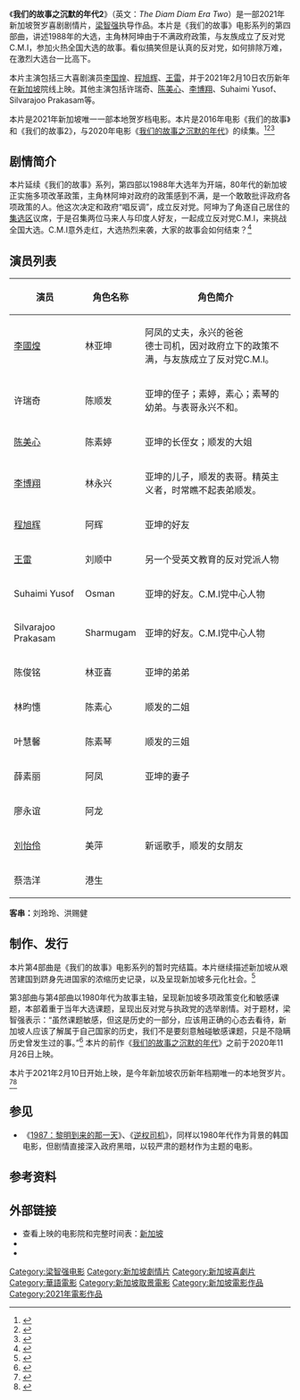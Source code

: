 {{short description|2021年新加坡剧情片}}
{{Infobox film
| name = 我们的故事之沉默的年代2<br>''The Diam Diam Era Two''
| original_name = 
| image = The Diam Diam Era Two movie poster.jpg
| caption = 
| director =[[梁智强|梁智强]] 
| producer = 
| writer = 夏友庆
| starring = {{plainlist|
* [[李国煌|李国煌]]
* [[程旭辉|程旭辉]]
* [[王雷_(新加坡)|王雷]]
* 许瑞奇
* [[陈美心|陈美心]]
* [[李博翔|李博翔]]  
* Suhaimi Yusof
* Silvarajoo Prakasam
* 陈俊铭
* 林昀憓
* 叶慧馨
* 薛素丽
* 廖永谊
* [[刘怡伶|刘怡伶]]
* 蔡浩洋}}
| music = 
| cinematography = 
| editing = 
| production companies = J Team Productions<br>MM2娱乐
| distributor = Golden Village Pictures
| released = 2021年2月10日（新加坡）
| runtime = 1小时31分钟
| country = {{新加坡}}
| language = [[新加坡华语|华语]]<br>[[新加坡福建话|福建话]]<br>[[新加坡英语|英语]]<br>[[马来语|马来语]]<br>[[泰米尔语|坦米爾語]]
| budget = 
| gross = 
| 前集 = 《[[我們的故事之沉默的年代|我們的故事之沉默的年代]]》
}}
《'''我们的故事之沉默的年代2'''》（英文：''The Diam Diam Era Two''）是一部2021年新加坡贺岁喜剧剧情片，[[梁智強|梁智强]]执导作品。本片是《我们的故事》电影系列的第四部曲，讲述1988年的大选，主角林阿坤由于不满政府政策，与友族成立了反对党C.M.I，参加火热全国大选的故事。看似搞笑但是认真的反对党，如何排除万难，在激烈大选台一比高下。

本片主演包括三大喜剧演员[[李国煌|李国煌]]、[[程旭辉|程旭辉]]、[[王雷_(新加坡)|王雷]]，并于2021年2月10日农历新年在[[新加坡|新加坡]]院线上映。其他主演包括许瑞奇、[[陈美心|陈美心]]、[[李博翔|李博翔]]、Suhaimi Yusof、Silvarajoo Prakasam等。

本片是2021年新加坡唯一一部本地贺岁档电影。本片是2016年电影《我们的故事》和《我们的故事2》，与2020年电影《[[我们的故事之沉默的年代|我们的故事之沉默的年代]]》的续集。<ref>{{Cite web|title=2021年贺岁片“大混战” 你最想看哪一部？|url=https://www.8world.com/entertainment/movies/article/chinese-new-year-movies-1379736|accessdate=2021-02-08|author=|date=|format=|work=8视界|publisher=|language=|archive-date=2021-02-14|archive-url=https://web.archive.org/web/20210214201515/https://www.8world.com/entertainment/movies/article/chinese-new-year-movies-1379736|dead-url=no}}</ref><ref>{{Cite web|title=牛年本地戏院真热闹 中文贺岁片多达6部|url=https://www.zaobao.com.sg/special/report/singapore/chinese-new-year-2021/entertainment/story20210123-1118668|author=|date=2021-01-23|format=|work=联合早报|publisher=|access-date=2021-02-09|archive-date=2021-02-09|archive-url=https://web.archive.org/web/20210209082115/https://www.zaobao.com.sg/special/report/singapore/chinese-new-year-2021/entertainment/story20210123-1118668|dead-url=no}}</ref><ref>{{Cite web|title=为《沉默的年代》当反对党 李国煌：梁导拿我事业开玩笑|url=https://www.zaobao.com.sg/zentertainment/movies-and-tv/story20190410-947486|author=|date=2019-04-10|format=|work=联合早报|publisher=|access-date=2021-02-09|archive-date=2019-04-11|archive-url=https://web.archive.org/web/20190411105726/https://www.zaobao.com.sg/zentertainment/movies-and-tv/story20190410-947486|dead-url=no}}</ref>

== 剧情简介 ==
本片延续《我们的故事》系列，第四部以1988年大选年为开端，80年代的新加坡正实施多项改革政策，主角林阿坤对政府的政策感到不满，是一个敢敢批评政府各项政策的人。他这次决定和政府“唱反调”，成立反对党。阿坤为了角逐自己居住的[[集选区|集选区]]议席，于是召集两位马来人与印度人好友，一起成立反对党C.M.I，来挑战全国大选。C.M.I意外走红，大选热烈来袭，大家的故事会如何结束？<ref>{{Cite web|title=《我们的故事之沉默的年代2》官方预告片|url=https://www.youtube.com/watch?v=9DAuSTwntIA&ab_channel=mm2EntertainmentChannel|accessdate=2021-02-08|author=|date=|format=|work=Youtube|publisher=|language=}}</ref>

<!-- 电影讲述阿坤（李国煌饰）为了角逐自己居住的集选区议席，找来Osman（Suhaimi Yusof）和Shamugam（Silvarajoo Prakasam饰）两位异族好友自组反对党去挑战大选。这群乌合之众最终能否如愿赢得议席而进入国会，实现自己心目中虚无缥缈的乌托邦？
---
主角们如何排除万难成立政党、经历大选提名日、举行群众大会、沿街拜票及投票日等过程。
---
林阿坤这次“批评”政府的力道变得更够力，在群众大会上敢敢“大骂”新加坡政府曾施行的方言政策、生育政策等。
---
而顺发（许瑞奇饰）和永兴（李博翔饰）之间的兄弟恩怨会否得以化解？阿坤和永兴这一对政见不同的父子又会否冰释前嫌？伴随着阿坤与顺发两代人在整个80年代的成长脚步，电影让观众见证了新加坡如何在短短的10多年间创造了经济奇迹，跻身亚洲四小龙。
---
李国煌饰演的阿坤黑衣黑裤带着自己所成立的反对党参与竞选，他在邻里拉票时展亲民姿态，随手抱起别人的小孩。预告片也一窥他后来的竞选应该不是很顺利，同党的“辉哥”程旭辉似乎在劝他“跑路”。
---
片中人物也提到集选区是“阴招”，因为反对党无法招揽人才。
碍于集选区是选举的方式之一，李国煌于是召集马来人与印度人，成立反对党C.M.I（意即华人、马来人与印度人），一身黑衣黑裤的他们要参与竞选。上集故事只点到李国煌成立反对党，下集才会进入缤纷的选举剧情。 -->
== 演员列表 ==
{| class="wikitable"
!演员
!角色名称
!角色简介
|-
|[[李國煌|李國煌]]
|林亚坤
|阿凤的丈夫，永兴的爸爸<br>德士司机，因对政府立下的政策不满，与友族成立了反对党C.M.I。
|-
|许瑞奇
|陈顺发
|亚坤的侄子；素婷，素心；素琴的幼弟。与表哥永兴不和。
|-
|[[陈美心|陈美心]]
|陈素婷
|亚坤的长侄女；顺发的大姐
|-
|[[李博翔|李博翔]]
|林永兴
|亚坤的儿子，顺发的表哥。精英主义者，时常瞧不起表弟顺发。
|-
|[[程旭辉|程旭辉]]
|阿辉
|亚坤的好友
|-
|[[王雷_(新加坡)|王雷]]
|刘顺中
|另一个受英文教育的反对党派人物
|-
|Suhaimi Yusof
|Osman
|亚坤的好友。C.M.I党中心人物
|-
|Silvarajoo Prakasam
|Sharmugam
|亚坤的好友。C.M.I党中心人物
|-
|陈俊铭
|林亚喜
|亚坤的弟弟
|-
|林昀憓
|陈素心
|顺发的二姐
|-
|叶慧馨
|陈素琴
|顺发的三姐
|-
|薛素丽
|阿凤
|亚坤的妻子
|-
|廖永谊
|阿龙
|
|-
|[[刘怡伶|刘怡伶]]
|美萍
|新谣歌手，顺发的女朋友
|-
|蔡浩洋
|港生
|
|}
'''客串：'''刘玲玲、洪赐健

== 制作、发行 ==
本片第4部曲是《我们的故事》电影系列的暂时完结篇。本片继续描述新加坡从艰苦建国到跻身先进国家的浓缩历史记录，以及呈现新加坡多元化社会。<ref>{{Cite web|title=开拍《我们的故事》触敏感课题 梁志强：正视历史|url=https://www.zaobao.com.sg/zentertainment/movies-and-tv/story20190319-941323|author=|date=2019-03-19|first=|format=|work=联合早报|publisher=|access-date=2021-02-09|archive-date=2019-03-22|archive-url=https://web.archive.org/web/20190322001447/https://www.zaobao.com.sg/zentertainment/movies-and-tv/story20190319-941323|dead-url=no}}</ref>

第3部曲与第4部曲以1980年代为故事主轴，呈现新加坡多项政策变化和敏感课题，本部着重于当年大选课题，呈现出反对党与执政党的选举剧情。对于题材，梁智强表示：“虽然课题敏感，但这是历史的一部分，应该用正确的心态去看待，新加坡人应该了解属于自己国家的历史，我们不是要刻意触碰敏感课题，只是不隐瞒历史曾发生过的事。”<ref>{{Cite web|title=《我们的故事之沉默的年代2》 爆笑指数再升级|url=https://www.8world.com/entertainment/movies/article/the-diam-diam-era-2-1387696|accessdate=2021-02-08|author=|date=|format=|work=8视界|publisher=|language=|archive-date=2021-02-14|archive-url=https://web.archive.org/web/20210214042003/https://www.8world.com/entertainment/movies/article/the-diam-diam-era-2-1387696|dead-url=no}}</ref> 本片的前作《[[我们的故事之沉默的年代|我们的故事之沉默的年代]]》之前于2020年11月26日上映。

本片于2021年2月10日开始上映，是今年新加坡农历新年档期唯一的本地贺岁片。<ref>{{Cite web|title=新片让李国煌当起反对党 梁志强计划拍至8部曲|url=https://www.8world.com/entertainment/movies/article/the-diam-diam-era-1313366|accessdate=2020-11-24|author=|date=|format=|work=8视界|publisher=|language=|archive-date=2021-02-14|archive-url=https://web.archive.org/web/20210214214352/https://www.8world.com/entertainment/movies/article/the-diam-diam-era-1313366|dead-url=no}}</ref><ref>{{Cite web|title=《沉默的年代2》预告片吸睛 洪赐健戏份保留|url=https://www.zaobao.com.sg/zentertainment/movies-and-tv/story20210116-1116720|author=|date=2021-01-16|format=|work=联合早报|publisher=|access-date=2021-02-09|archive-date=2021-01-22|archive-url=https://web.archive.org/web/20210122221640/https://www.zaobao.com.sg/zentertainment/movies-and-tv/story20210116-1116720|dead-url=no}}</ref>

==参见==

*《[[1987：黎明到来的那一天|1987：黎明到来的那一天]]》、《[[逆权司机|逆权司机]]》，同样以1980年代作为背景的韩国电影，但剧情直接深入政府黑暗，以较严肃的题材作为主题的电影。

== 参考资料 ==
{{reflist}}

== 外部链接 ==
* 查看上映的电影院和完整时间表：[http://www.cinemaonline.sg/movies/details.aspx?search=2021.15998.diamdiameratoo.31811&section=showtimes 新加坡] {{Wayback|url=http://www.cinemaonline.sg/movies/details.aspx?search=2021.15998.diamdiameratoo.31811&section=showtimes |date=20210307060655 }}
* {{imdb title|13920746}}
* {{douban|35374750}}

{{梁智强}}
[[Category:梁智强电影|Category:梁智强电影]]
[[Category:新加坡劇情片|Category:新加坡劇情片]]
[[Category:新加坡喜劇片|Category:新加坡喜劇片]]
[[Category:華語電影|Category:華語電影]]
[[Category:新加坡取景電影|Category:新加坡取景電影]]
[[Category:新加坡電影作品|Category:新加坡電影作品]]
[[Category:2021年電影作品|Category:2021年電影作品]]